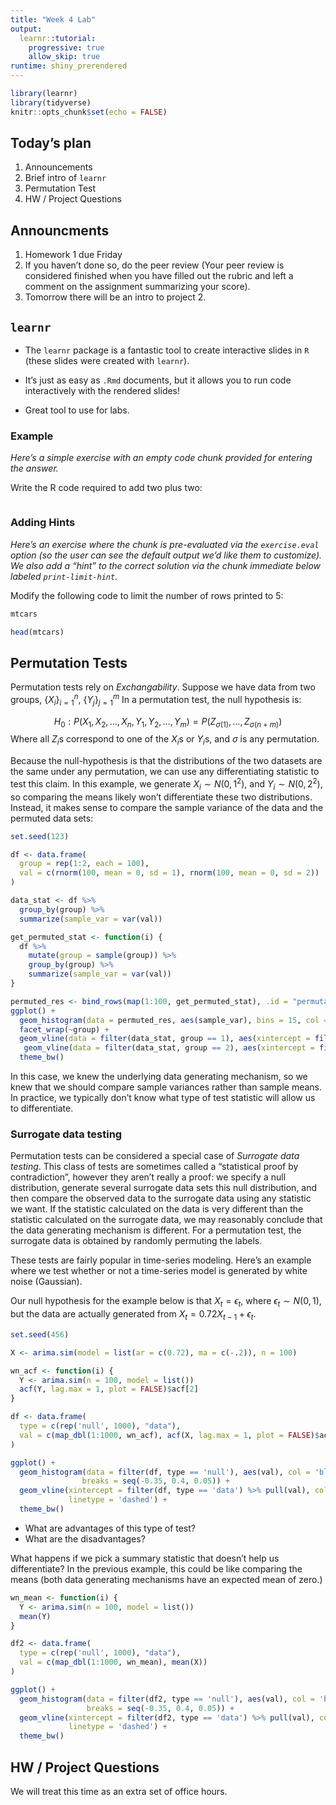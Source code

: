 ```yaml
---
title: "Week 4 Lab"
output:
  learnr::tutorial:
    progressive: true
    allow_skip: true
runtime: shiny_prerendered
---
```


```r
library(learnr)
library(tidyverse)
knitr::opts_chunk$set(echo = FALSE)
```

## Today's plan

1. Announcements 
1. Brief intro of `learnr`
1. Permutation Test
1. HW / Project Questions 

## Announcments

1. Homework 1 due Friday 
1. If you haven't done so, do the peer review (Your peer review is considered finished when you have filled out the rubric and left a comment on the assignment summarizing your score).
1. Tomorrow there will be an intro to project 2. 

## `learnr`

- The `learnr` package is a fantastic tool to create interactive slides in `R` (these slides were created with `learnr`). 

- It's just as easy as `.Rmd` documents, but it allows you to run code interactively with the rendered slides! 

- Great tool to use for labs. 


### Example 

*Here's a simple exercise with an empty code chunk provided for entering the answer.*

Write the R code required to add two plus two:

```r

```

### Adding Hints

*Here's an exercise where the chunk is pre-evaluated via the `exercise.eval` option (so the user can see the default output we'd like them to customize). We also add a "hint" to the correct solution via the chunk immediate below labeled `print-limit-hint`.*

Modify the following code to limit the number of rows printed to 5:

```r
mtcars
```

```r
head(mtcars)
```

## Permutation Tests 

Permutation tests rely on *Exchangability*. 
Suppose we have data from two groups, $\{X_i\}_{i = 1}^n$, $\{Y_j\}_{j = 1}^m$
In a permutation test, the null hypothesis is: 

$$
H_0: P(X_1,X_2, \ldots, X_{n}, Y_1, Y_2, \dots, Y_{m}) = P(Z_{\sigma(1)}, \ldots, Z_{\sigma(n+m)})
$$
Where all $Z_i$s correspond to one of the $X_i$s or $Y_i$s, and $\sigma$ is any permutation. 

Because the null-hypothesis is that the distributions of the two datasets are the same under any permutation, we can use any differentiating statistic to test this claim.
In this example, we generate $X_i \sim N(0, 1^2)$, and $Y_i \sim N(0, 2^2)$, so comparing the means likely won't differentiate these two distributions. 
Instead, it makes sense to compare the sample variance of the data and the permuted data sets: 

```r
set.seed(123)

df <- data.frame(
  group = rep(1:2, each = 100),
  val = c(rnorm(100, mean = 0, sd = 1), rnorm(100, mean = 0, sd = 2))
)

data_stat <- df %>%
  group_by(group) %>%
  summarize(sample_var = var(val))

get_permuted_stat <- function(i) {
  df %>%
    mutate(group = sample(group)) %>%
    group_by(group) %>%
    summarize(sample_var = var(val))
}

permuted_res <- bind_rows(map(1:100, get_permuted_stat), .id = "permutation")
ggplot() + 
  geom_histogram(data = permuted_res, aes(sample_var), bins = 15, col = 'black') + 
  facet_wrap(~group) + 
  geom_vline(data = filter(data_stat, group == 1), aes(xintercept = filter(data_stat, group == 1) %>% pull(sample_var)), linetype = 'dashed') + 
   geom_vline(data = filter(data_stat, group == 2), aes(xintercept = filter(data_stat, group == 2) %>% pull(sample_var)), linetype = 'dashed') + 
  theme_bw()

```

In this case, we knew the underlying data generating mechanism, so we knew that we should compare sample variances rather than sample means. 
In practice, we typically don't know what type of test statistic will allow us to differentiate.  

### Surrogate data testing

Permutation tests can be considered a special case of *Surrogate data testing*. 
This class of tests are sometimes called a "statistical proof by contradiction", however they aren't really a proof: we specify a null distribution, generate several surrogate data sets this null distribution, and then compare the observed data to the surrogate data using any statistic we want. 
If the statistic calculated on the data is very different than the statistic calculated on the surrogate data, we may reasonably conclude that the data generating mechanism is different. 
For a permutation test, the surrogate data is obtained by randomly permuting the labels.

These tests are fairly popular in time-series modeling. 
Here's an example where we test whether or not a time-series model is generated by white noise (Gaussian). 

Our null hypothesis for the example below is that $X_t = \epsilon_t$, where $\epsilon_t \sim N(0, 1)$, but the data are actually generated from $X_t = 0.72 X_{t-1} + \epsilon_t$. 

```r
set.seed(456)

X <- arima.sim(model = list(ar = c(0.72), ma = c(-.2)), n = 100)

wn_acf <- function(i) {
  Y <- arima.sim(n = 100, model = list())
  acf(Y, lag.max = 1, plot = FALSE)$acf[2]
}

df <- data.frame(
  type = c(rep('null', 1000), "data"),
  val = c(map_dbl(1:1000, wn_acf), acf(X, lag.max = 1, plot = FALSE)$acf[2])
)

ggplot() + 
  geom_histogram(data = filter(df, type == 'null'), aes(val), col = 'black',
                breaks = seq(-0.35, 0.4, 0.05)) + 
  geom_vline(xintercept = filter(df, type == 'data') %>% pull(val), col = 'red',
             linetype = 'dashed') + 
  theme_bw()

```

- What are advantages of this type of test? 
- What are the disadvantages? 

What happens if we pick a summary statistic that doesn't help us differentiate? In the previous example, this could be like comparing the means (both data generating mechanisms have an expected mean of zero.)

```r
wn_mean <- function(i) {
  Y <- arima.sim(n = 100, model = list())
  mean(Y)
}

df2 <- data.frame(
  type = c(rep('null', 1000), "data"),
  val = c(map_dbl(1:1000, wn_mean), mean(X))
)

ggplot() + 
  geom_histogram(data = filter(df2, type == 'null'), aes(val), col = 'black',
                 breaks = seq(-0.35, 0.4, 0.05)) + 
  geom_vline(xintercept = filter(df2, type == 'data') %>% pull(val), col = 'red',
             linetype = 'dashed') + 
  theme_bw()
```

## HW / Project Questions

We will treat this time as an extra set of office hours. 
